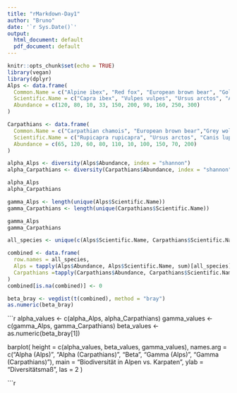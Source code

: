 ---
title: "rMarkdown-Day1"
author: "Bruno"
date: '`r Sys.Date()`'
output:
  html_document: default
  pdf_document: default
---

```{r setup, include=TRUE}
knitr::opts_chunk$set(echo = TRUE)
library(vegan)
library(dplyr)
Alps <- data.frame(
  Common.Name = c("Alpine ibex", "Red fox", "European brown bear", "Golden eagle", "Alpine chough", "Common wall lizard", "Mountain hare", "European rore dear", "Swiss alpine butterfly", "European brown trout"),
  Scientific.Name = c("Capra ibex", "Vulpes vulpes", "Ursus arctos", "Aquila chryseatos", "Pyrrhocorax graculus", "Podarcis muralis", "Lepus timidus", "Capreolus capreolus", "Erebia aethiops", "Salmo trutta"),
  Abundance = c(120, 80, 10, 33, 150, 200, 90, 160, 250, 300)
)

Carpathians <- data.frame(
  Common.Name = c("Carpathian chamois", "European brown bear","Grey wolf", "Carpathian wild boar", "Common raven", "Eurasian lynx", "European badger", "Common pheasant", "Western marsh harrier", "Brown trout"),
  Scientific.Name = c("Rupicapra rupicapra", "Ursus arctos", "Canis lupus", "Sus scrofa", "Corvus corax", "Lynx lynx", "Meles meles", "Phasianus colchicus", "Circus aeruginosus", "Salmo trutta"),
  Abundance = c(65, 120, 60, 80, 110, 10, 100, 150, 70, 200)
)

alpha_Alps <- diversity(Alps$Abundance, index = "shannon")
alpha_Carpathians <- diversity(Carpathians$Abundance, index = "shannon")

alpha_Alps
alpha_Carpathians

gamma_Alps <- length(unique(Alps$Scientific.Name))
gamma_Carpathians <- length(unique(Carpathians$Scientific.Name))

gamma_Alps
gamma_Carpathians

all_species <- unique(c(Alps$Scientific.Name, Carpathians$Scientific.Name))

combined <- data.frame(
  row.names = all_species,
  Alps = tapply(Alps$Abundance, Alps$Scientific.Name, sum)[all_species],
  Carpathians =tapply(Carpathians$Abundance, Carpathians$Scientific.Name, sum)[all_species]
)
combined[is.na(combined)] <- 0

beta_bray <- vegdist(t(combined), method = "bray")
as.numeric(beta_bray)
```

```{r}
alpha_values <- c(alpha_Alps, alpha_Carpathians)
gamma_values <- c(gamma_Alps, gamma_Carpathians)
beta_values <- as.numeric(beta_bray[1])

barplot(
  height = c(alpha_values, beta_values, gamma_values),
  names.arg = c("Alpha (Alps)", "Alpha (Carpathians)", "Beta", "Gamma (Alps)", "Gamma (Carpathians)"),
  main = "Biodiversität in Alpen vs. Karpaten",
  ylab = "Diversitätsmaß",
  las = 2
)


```{r}
